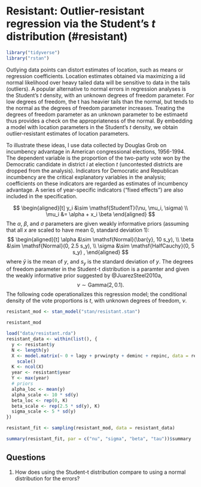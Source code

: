 # Resistant: Outlier-resistant regression via the Student's $t$ distribution (#resistant)

```r
library("tidyverse")
library("rstan")
```


Outlying data points can distort estimates of location, such as means or regression coefficients.  Location estimates obtained via maximizing a iid normal likelihood over heavy tailed data will be sensitive to data in the tails (outliers). A popular alternative to normal errors in regression analyses is the Student's $t$ density, with an unknown degrees of freedom parameter.  For low degrees of freedom, the t has heavier tails than the normal, but tends to the normal as the degrees of freedom parameter increases.  Treating the degrees of freedom parameter as an unknown parameter to be estimaetd thus provides a check on the appropriateness of the normal.  By embedding a model with location parameters in the Student's $t$ density, we obtain outlier-resistant estimates of location parameters.

To illustrate these ideas, I use data collected by Douglas Grob on incumbency advantage in American congressional elections, 1956-1994.   The dependent variable is the proportion of the two-party vote won by the Democratic candidate in district $i$ at election $t$ (uncontested districts are dropped from the analysis).  Indicators for Democratic and Republican incumbency are the critical explanatory variables in the analysis; coefficients on these indicators are regarded as estimates of incumbency advantage.  A series of year-specific indicators ("fixed effects") are also included in the specification.

$$
\begin{aligned}[t]
y_i &\sim \mathsf{StudentT}(\nu, \mu_i, \sigma) \\
\mu_i &= \alpha + x_i \beta
\end{aligned}
$$
The $\alpha$, $\beta$, and $\sigma$ parameters are given weakly informative priors (assuming that all $x$ are scaled to have mean 0, standard deviation 1):
$$
\begin{aligned}[t]
\alpha &\sim \mathsf{Normal}(\bar{y}, 10 s_y), \\
\beta &\sim \mathsf{Normal}(0, 2.5 s_y), \\
\sigma &\sim \mathsf{HalfCauchy}(0, 5 s_y) ,
\end{aligned}
$$
where $\bar{y}$ is the mean of $y$, and $s_y$ is the standard deviation of $y$.
The degrees of freedom parameter in the Student-t distribution is a paramter and given the weakly informative prior suggested by @JuarezSteel2010a,
$$
\nu \sim \mathsf{Gamma}(2, 0.1) .
$$
The following code operationalizes this regression model; the conditional density of the vote proportions is $t$, with unknown degrees of freedom, $\nu.$ 


```r
resistant_mod <- stan_model("stan/resistant.stan")
```
```r
resistant_mod
```


```r
load("data/resistant.rda")
resistant_data <- within(list(), {
  y <- resistant$y
  N <- length(y)
  X <- model.matrix(~ 0 + lagy + prvwinpty + deminc + repinc, data = resistant) %>%
    scale()
  K <- ncol(X)
  year <- resistant$year
  Y <- max(year)
  # priors
  alpha_loc <- mean(y)
  alpha_scale <- 10 * sd(y)
  beta_loc <- rep(0, K)
  beta_scale <- rep(2.5 * sd(y), K)
  sigma_scale <- 5 * sd(y)
})
```

```r
resistant_fit <- sampling(resistant_mod, data = resistant_data)
```
```r
summary(resistant_fit, par = c("nu", "sigma", "beta", "tau"))$summary
```

## Questions {-}

1. How does using the Student-t distribution compare to using a normal distribution for the errors?

